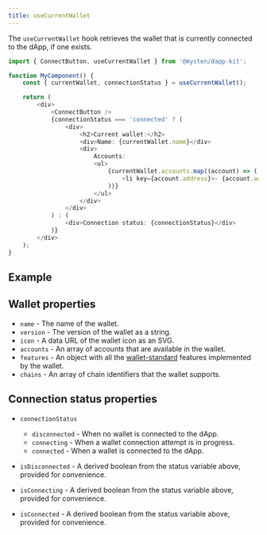 ```yaml
---
title: useCurrentWallet
---
```



The `useCurrentWallet` hook retrieves the wallet that is currently connected to the dApp, if one
exists.

```ts
import { ConnectButton, useCurrentWallet } from '@mysten/dapp-kit';

function MyComponent() {
	const { currentWallet, connectionStatus } = useCurrentWallet();

	return (
		<div>
			<ConnectButton />
			{connectionStatus === 'connected' ? (
				<div>
					<h2>Current wallet:</h2>
					<div>Name: {currentWallet.name}</div>
					<div>
						Accounts:
						<ul>
							{currentWallet.accounts.map((account) => (
								<li key={account.address}>- {account.address}</li>
							))}
						</ul>
					</div>
				</div>
			) : (
				<div>Connection status: {connectionStatus}</div>
			)}
		</div>
	);
}
```

## Example

<UseCurrentWalletExample />

## Wallet properties

- `name` - The name of the wallet.
- `version` - The version of the wallet as a string.
- `icon` - A data URL of the wallet icon as an SVG.
- `accounts` - An array of accounts that are available in the wallet.
- `features` - An object with all the
  [wallet-standard](https://github.com/wallet-standard/wallet-standard) features implemented by the
  wallet.
- `chains` - An array of chain identifiers that the wallet supports.

## Connection status properties

- `connectionStatus`

  - `disconnected` - When no wallet is connected to the dApp.
  - `connecting` - When a wallet connection attempt is in progress.
  - `connected` - When a wallet is connected to the dApp.

- `isDisconnected` - A derived boolean from the status variable above, provided for convenience.
- `isConnecting` - A derived boolean from the status variable above, provided for convenience.
- `isConnected` - A derived boolean from the status variable above, provided for convenience.
